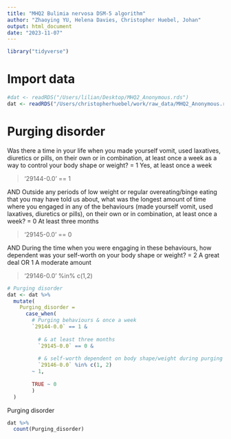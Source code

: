 ```yaml
---
title: "MHQ2 Bulimia nervosa DSM-5 algorithm"
author: "Zhaoying YU, Helena Davies, Christopher Huebel, Johan"
output: html_document
date: "2023-11-07"
---
```



```r
library("tidyverse")
```

# Import data

```r
#dat <- readRDS("/Users/lilian/Desktop/MHQ2_Anonymous.rds")
dat <- readRDS("/Users/christopherhuebel/work/raw_data/MHQ2_Anonymous.rds")
```

# Purging disorder

Was there a time in your life when you made yourself vomit, used laxatives, diuretics or pills, on their own or in combination, at least once a week as a way to control your body shape or weight? = 1 Yes, at least once a week 

>'29144-0.0' == 1

AND
Outside any periods of low weight or regular overeating/binge eating that you may have told us about, what was the longest amount of time where you engaged in any of the behaviours (made yourself vomit, used laxatives, diuretics or pills), on their own or in combination, at least once a week? = 0 At least three months

>'29145-0.0' == 0

AND
During the time when you were engaging in these behaviours, how dependent was your self-worth on your body shape or weight? = 2 A great deal OR 1 A moderate amount

>'29146-0.0' %in% c(1,2)

```r
# Purging disorder
dat <- dat %>%
  mutate(
    Purging_disorder = 
      case_when(
        # Purging behaviours & once a week
        `29144-0.0` == 1 &
          
          # & at least three months
          `29145-0.0` == 0 &
          
          # & self-worth dependent on body shape/weight during purging
          `29146-0.0` %in% c(1, 2)
        ~ 1,
        
        TRUE ~ 0
        )
  )
```


Purging disorder
```r
dat %>%
  count(Purging_disorder)
```



